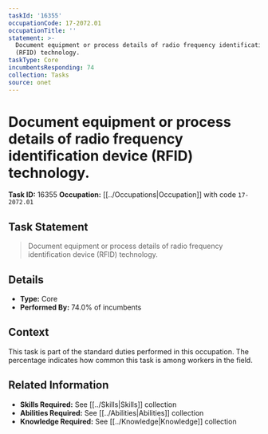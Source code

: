 ```yaml
---
taskId: '16355'
occupationCode: 17-2072.01
occupationTitle: ''
statement: >-
  Document equipment or process details of radio frequency identification device
  (RFID) technology.
taskType: Core
incumbentsResponding: 74
collection: Tasks
source: onet
---
```

# Document equipment or process details of radio frequency identification device (RFID) technology.

**Task ID:** 16355
**Occupation:** [[../Occupations|Occupation]] with code `17-2072.01`

## Task Statement

> Document equipment or process details of radio frequency identification device (RFID) technology.

## Details

- **Type:** Core
- **Performed By:** 74.0% of incumbents

## Context

This task is part of the standard duties performed in this occupation. The percentage indicates how common this task is among workers in the field.

## Related Information

- **Skills Required:** See [[../Skills|Skills]] collection
- **Abilities Required:** See [[../Abilities|Abilities]] collection
- **Knowledge Required:** See [[../Knowledge|Knowledge]] collection
